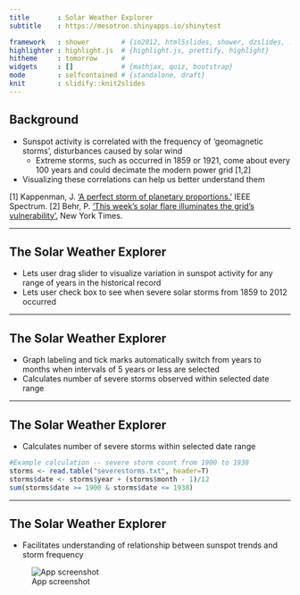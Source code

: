 ```yaml
---
title       : Solar Weather Explorer
subtitle    : https://mesotron.shinyapps.io/shinytest

framework   : shower        # {io2012, html5slides, shower, dzslides, ...}
highlighter : highlight.js  # {highlight.js, prettify, highlight}
hitheme     : tomorrow      # 
widgets     : []            # {mathjax, quiz, bootstrap}
mode        : selfcontained # {standalone, draft}
knit        : slidify::knit2slides
---
```


## Background

* Sunspot activity is correlated with the frequency of 'geomagnetic storms', disturbances caused by solar wind
   + Extreme storms, such as occurred in 1859 or 1921, come about every 100 years and could decimate the modern power grid [1,2]
* Visualizing these correlations can help us better understand them

[1] Kappenman, J. ['A perfect storm of planetary proportions.'](http://spectrum.ieee.org/energy/the-smarter-grid/a-perfect-storm-of-planetary-proportions) IEEE Spectrum.
[2] Behr, P. ['This week's solar flare illuminates the grid's vulnerability'.](http://www.nytimes.com/cwire/2011/06/09/09climatewire-this-weeks-solar-flare-illuminates-the-grids-63979.html) New York Times.

---

## The Solar Weather Explorer

* Lets user drag slider to visualize variation in sunspot activity for any range of years in the historical record
* Lets user check box to see when severe solar storms from 1859 to 2012 occurred

---

## The Solar Weather Explorer

* Graph labeling and tick marks automatically switch from years to months when intervals of 5 years or less are selected
* Calculates number of severe storms observed within selected date range

---

## The Solar Weather Explorer

* Calculates number of severe storms within selected date range
```r
#Example calculation -- severe storm count from 1900 to 1938
storms <- read.table("severestorms.txt", header=T)
storms$date <- storms$year + (storms$month - 1)/12
sum(storms$date >= 1900 & storms$date <= 1938)
```

---

## The Solar Weather Explorer

* Facilitates understanding of relationship between sunspot trends and storm frequency

![App screenshot](assets/img/trend.jpg)
